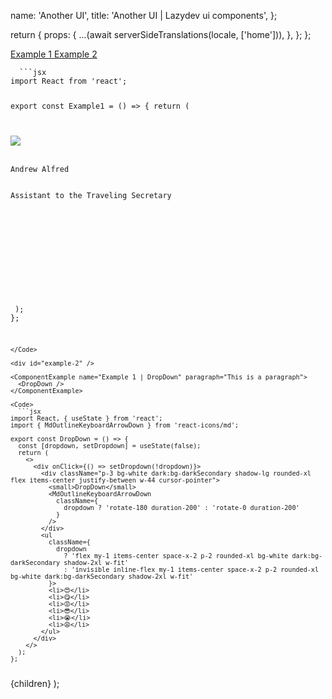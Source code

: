 


  name: 'Another UI',
  title: 'Another UI | Lazydev ui components',
};

  return {
    props: {
      ...(await serverSideTranslations(locale, ['home'])),
    },
  };
};

<SidebarLink>
  <a href="#example-1" className="text-right">
    Example 1
  </a>
  <a href="#example-2" className="text-right">
    Example 2
  </a>
</SidebarLink>

<PrevAndNext leftPath="/docs/components/accordion" rightPath="#!" />

<div id="example-1" />

<ComponentExample name="Example 1 | Loading" paragraph="This is a paragraph">
  <Example1 />
</ComponentExample>

<Code>
  ```jsx
import React from 'react';

export const Example1 = () => {
  return (
    <div className="space-y-2 md:scroll-py-4">
      <div class="overflow-hidden relative max-w-md mx-auto bg-white shadow-lg ring-1 ring-black/5 rounded-xl flex items-center gap-6">
        <img
          class="absolute -left-6 w-28 h-28 rounded-full shadow-lg"
          src="your-image-path"
        />
        <div class="min-w-0 py-5 pl-28 pr-5">
          <div class="text-slate-900 font-medium text-sm sm:text-base truncate">
            Andrew Alfred
          </div>
          <div class="text-slate-500 font-medium text-sm sm:text-base leading-tight truncate">
            Assistant to the Traveling Secretary
          </div>
        </div>
      </div>
      <div class="overflow-hidden relative bg-white dark:bg-darkSecondary shadow-lg rounded-xl p-4 max-w-sm w-full mx-auto">
        <div class="animate-pulse flex space-x-4">
          <div class="bg-slate-400 absolute -top-6 -left-6 w-28 h-28 rounded-full shadow-lg"></div>
          <div class="flex-1 space-y-5 py-1 pl-20">
            <div class="h-2 bg-slate-400 rounded w-[50%]" />
            <div class="h-2 bg-slate-400 rounded" />
          </div>
        </div>
      </div>
    </div>
  );
};
```
</Code>

<div id="example-2" />

<ComponentExample name="Example 1 | DropDown" paragraph="This is a paragraph">
  <DropDown />
</ComponentExample>

<Code>
  ```jsx
import React, { useState } from 'react';
import { MdOutlineKeyboardArrowDown } from 'react-icons/md';

export const DropDown = () => {
  const [dropdown, setDropdown] = useState(false);
  return (
    <>
      <div onClick={() => setDropdown(!dropdown)}>
        <div className="p-3 bg-white dark:bg-darkSecondary shadow-lg rounded-xl flex items-center justify-between w-44 cursor-pointer">
          <small>DropDown</small>
          <MdOutlineKeyboardArrowDown
            className={
              dropdown ? 'rotate-180 duration-200' : 'rotate-0 duration-200'
            }
          />
        </div>
        <ul
          className={
            dropdown
              ? 'flex my-1 items-center space-x-2 p-2 rounded-xl bg-white dark:bg-darkSecondary shadow-2xl w-fit'
              : 'invisible inline-flex my-1 items-center space-x-2 p-2 rounded-xl bg-white dark:bg-darkSecondary shadow-2xl w-fit'
          }>
          <li>😍</li>
          <li>😋</li>
          <li>😡</li>
          <li>😎</li>
          <li>😭</li>
          <li>😩</li>
        </ul>
      </div>
    </>
  );
};

```
</Code>

  <NestedLayout name={meta.name} title={meta.title}>
    {children}
  </NestedLayout>
);

```

```

```
